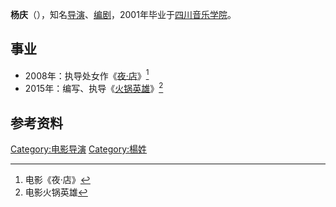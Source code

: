 {{艺人
|姓名 = 杨庆
|类型 = 导演
|图片 = <!--建议使用自由版权图像-->
|图片尺寸 = 
|补正 = 
|图片简介 = 
|本名 = 
|外文名 = 
|外文 = 
|罗马拼音 = 
|英文名 = 
|昵称 = 
|其他艺名 = 
|国籍 = {{PRC}}
|民族 = [[汉族|汉族]]
|籍贯 = 
|出生日期 = 1980年
|出生地点 = [[重庆|重庆]][[大足区|大足]]
|逝世日期 = 
|逝世地点 = 
|职业 = [[导演|导演]]、[[编剧|编剧]]
|语言 = 
|教育程度 = 本科
|母校 = [[四川音乐学院|四川音乐学院]]<ref>{{cite web |url=http://people.mtime.com/1654943/details.html |title=杨庆简介 |publisher=时光网 |accessdate=2016-04-21 |archive-date=2019-09-14 |archive-url=https://web.archive.org/web/20190914125146/http://people.mtime.com/1654943/details.html |dead-url=no }}</ref>
|宗教信仰 = 
|配偶 = 
|儿女 = 
|父母 = 
|亲属 = 
|出道作 = 《[[夜·店|夜·店]]》
|代表作 = 《[[火锅英雄|火锅英雄]]》
|网站 = 
|IMDb = 
|奖项 = 
}}
'''杨庆'''（{{bd|1980年}}），知名[[导演|导演]]、[[编剧|编剧]]，2001年毕业于[[四川音乐学院|四川音乐学院]]。

== 事业 ==
* 2008年：执导处女作《[[夜·店|夜·店]]》<ref>电影《夜·店》</ref>
* 2015年：编写、执导《[[火锅英雄|火锅英雄]]》<ref>电影火锅英雄</ref>

== 参考资料 ==
{{reflist}}

{{Chinese film-stub}}

[[Category:电影导演|Category:电影导演]]
[[Category:楊姓|Category:楊姓]]